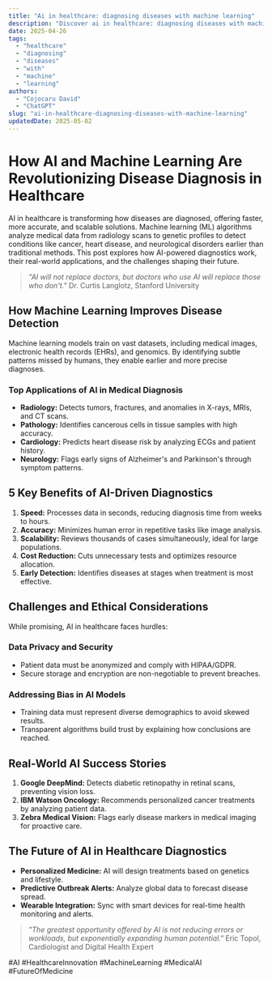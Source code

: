 ```yaml
---
title: "Ai in healthcare: diagnosing diseases with machine learning"
description: "Discover ai in healthcare: diagnosing diseases with machine learning with this in-depth guide, providing actionable insights and practical tips to boost your knowledge and results."
date: 2025-04-26
tags:
  - "healthcare"
  - "diagnosing"
  - "diseases"
  - "with"
  - "machine"
  - "learning"
authors:
  - "Cojocaru David"
  - "ChatGPT"
slug: "ai-in-healthcare-diagnosing-diseases-with-machine-learning"
updatedDate: 2025-05-02
---
```


# How AI and Machine Learning Are Revolutionizing Disease Diagnosis in Healthcare  

AI in healthcare is transforming how diseases are diagnosed, offering faster, more accurate, and scalable solutions. Machine learning (ML) algorithms analyze medical data from radiology scans to genetic profiles to detect conditions like cancer, heart disease, and neurological disorders earlier than traditional methods. This post explores how AI-powered diagnostics work, their real-world applications, and the challenges shaping their future.  

> *"AI will not replace doctors, but doctors who use AI will replace those who don't."*   Dr. Curtis Langlotz, Stanford University  

## How Machine Learning Improves Disease Detection  

Machine learning models train on vast datasets, including medical images, electronic health records (EHRs), and genomics. By identifying subtle patterns missed by humans, they enable earlier and more precise diagnoses.  

### Top Applications of AI in Medical Diagnosis  

- **Radiology:** Detects tumors, fractures, and anomalies in X-rays, MRIs, and CT scans.  
- **Pathology:** Identifies cancerous cells in tissue samples with high accuracy.  
- **Cardiology:** Predicts heart disease risk by analyzing ECGs and patient history.  
- **Neurology:** Flags early signs of Alzheimer's and Parkinson's through symptom patterns.  

## 5 Key Benefits of AI-Driven Diagnostics  

1. **Speed:** Processes data in seconds, reducing diagnosis time from weeks to hours.  
2. **Accuracy:** Minimizes human error in repetitive tasks like image analysis.  
3. **Scalability:** Reviews thousands of cases simultaneously, ideal for large populations.  
4. **Cost Reduction:** Cuts unnecessary tests and optimizes resource allocation.  
5. **Early Detection:** Identifies diseases at stages when treatment is most effective.  

## Challenges and Ethical Considerations  

While promising, AI in healthcare faces hurdles:  

### Data Privacy and Security  

- Patient data must be anonymized and comply with HIPAA/GDPR.  
- Secure storage and encryption are non-negotiable to prevent breaches.  

### Addressing Bias in AI Models  

- Training data must represent diverse demographics to avoid skewed results.  
- Transparent algorithms build trust by explaining how conclusions are reached.  

## Real-World AI Success Stories  

1. **Google DeepMind:** Detects diabetic retinopathy in retinal scans, preventing vision loss.  
2. **IBM Watson Oncology:** Recommends personalized cancer treatments by analyzing patient data.  
3. **Zebra Medical Vision:** Flags early disease markers in medical imaging for proactive care.  

## The Future of AI in Healthcare Diagnostics  

- **Personalized Medicine:** AI will design treatments based on genetics and lifestyle.  
- **Predictive Outbreak Alerts:** Analyze global data to forecast disease spread.  
- **Wearable Integration:** Sync with smart devices for real-time health monitoring and alerts.  

> *"The greatest opportunity offered by AI is not reducing errors or workloads, but exponentially expanding human potential."*   Eric Topol, Cardiologist and Digital Health Expert  

#AI #HealthcareInnovation #MachineLearning #MedicalAI #FutureOfMedicine